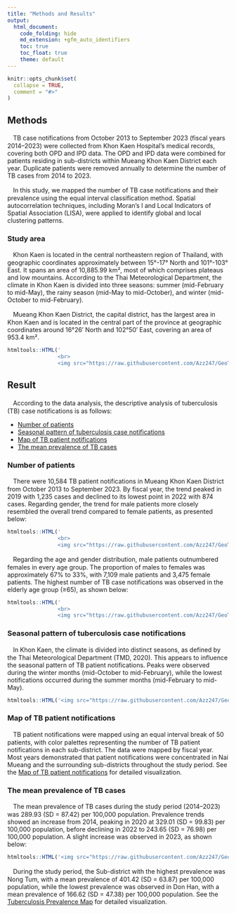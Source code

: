 ```yaml
---
title: "Methods and Results"
output:
  html_document:
    code_folding: hide
    md_extension: +gfm_auto_identifiers
    toc: true
    toc_float: true
    theme: default
---
```


```r
knitr::opts_chunk$set(
  collapse = TRUE,
  comment = "#>"
)
```
## Methods
ㅤTB case notifications from October 2013 to September 2023 (fiscal years 2014–2023) were collected from Khon Kaen Hospital's medical records, covering both OPD and IPD data. The OPD and IPD data were combined for patients residing in sub-districts within Mueang Khon Kaen District each year. Duplicate patients were removed annually to determine the number of TB cases from 2014 to 2023.

ㅤIn this study, we mapped the number of TB case notifications and their prevalence using the equal interval classification method. Spatial autocorrelation techniques, including Moran’s I and Local Indicators of Spatial Association (LISA), were applied to identify global and local clustering patterns.

### Study area
ㅤKhon Kaen is located in the central northeastern region of Thailand, with geographic coordinates approximately between 15°-17° North and 101°-103° East. It spans an area of 10,885.99 km², most of which comprises plateaus and low mountains. According to the Thai Meteorological Department, the climate in Khon Kaen is divided into three seasons: summer (mid-February to mid-May), the rainy season (mid-May to mid-October), and winter (mid-October to mid-February).

ㅤMueang Khon Kaen District, the capital district, has the largest area in Khon Kaen and is located in the central part of the province at geographic coordinates around 16°26′ North and 102°50′ East, covering an area of 953.4 km².
```r
htmltools::HTML('
                <br>
                <img src="https://raw.githubusercontent.com/Azz247/GeoTB/main/man/figures/KhonKaenV3.png" alt="Map of Khon Kaen Province" width="100%" />')
```

## Result
ㅤAccording to the data analysis, the descriptive analysis of tuberculosis (TB) case notifications is as follows:

- [Number of patients](#number-of-patients)
- [Seasonal pattern of tuberculosis case notifications](#seasonal-pattern-of-tuberculosis-case-notifications)
- [Map of TB patient notifications](#map-of-tb-patient-notifications)
- [The mean prevalence of TB cases](#the-mean-prevalence-of-tb-cases)

### Number of patients
ㅤThere were 10,584 TB patient notifications in Mueang Khon Kaen District from October 2013 to September 2023. By fiscal year, the trend peaked in 2019 with 1,235 cases and declined to its lowest point in 2022 with 874 cases. Regarding gender, the trend for male patients more closely resembled the overall trend compared to female patients, as presented below:
```r
htmltools::HTML('
                <br>
                <img src="https://raw.githubusercontent.com/Azz247/GeoTB/main/man/figures/NumberMKK.png" alt="Trend of TB cases from 2014 to 2023, showing a peak in 2019 and a decline by 2022" width="90%" />')
```

ㅤRegarding the age and gender distribution, male patients outnumbered females in every age group. The proportion of males to females was approximately 67% to 33%, with 7,109 male patients and 3,475 female patients. The highest number of TB case notifications was observed in the elderly age group (≥65), as shown below:
```r
htmltools::HTML('
                <br>
                <img src="https://raw.githubusercontent.com/Azz247/GeoTB/main/man/figures/AgeandGender.png" alt="Number of TB Case Notifications by Age Group and Gender" width="90%" />')
```


### Seasonal pattern of tuberculosis case notifications
ㅤIn Khon Kaen, the climate is divided into distinct seasons, as defined by the Thai Meteorological Department (TMD, 2020). This appears to influence the seasonal pattern of TB patient notifications. Peaks were observed during the winter months (mid-October to mid-February), while the lowest notifications occurred during the summer months (mid-February to mid-May).
```r
htmltools::HTML('<img src="https://raw.githubusercontent.com/Azz247/GeoTB/main/man/figures/Ptbymonth.png" alt="Number of TB case notification by month" width="90%" />')

```

### Map of TB patient notifications
ㅤTB patient notifications were mapped using an equal interval break of 50 patients, with color palettes representing the number of TB patient notifications in each sub-district. The data were mapped by fiscal year. Most years demonstrated that patient notifications were concentrated in Nai Mueang and the surrounding sub-districts throughout the study period. See the [Map of TB patient notifications](https://azz247.github.io/GeoTB/articles/Subdistrict_2014-2023.html) for detailed visualization.
  
### The mean prevalence of TB cases 
ㅤThe mean prevalence of TB cases during the study period (2014–2023) was 289.93 (SD = 87.42) per 100,000 population. Prevalence trends showed an increase from 2014, peaking in 2020 at 329.01 (SD = 99.83) per 100,000 population, before declining in 2022 to 243.65 (SD = 76.98) per 100,000 population. A slight increase was observed in 2023, as shown below:
```r
htmltools::HTML('<img src="https://raw.githubusercontent.com/Azz247/GeoTB/main/man/figures/Prevalence.png" alt="Mean Prevalence of TB Cases" width="90%" />')

```

ㅤDuring the study period, the Sub-district with the highest prevalence was Nong Tum, with a mean prevalence of 401.42 (SD = 63.87) per 100,000 population, while the lowest prevalence was observed in Don Han, with a mean prevalence of 166.62 (SD = 47.38) per 100,000 population. See the [Tuberculosis Prevalence Map](https://azz247.github.io/GeoTB/articles/TuberculosisPrevalence.html) for detailed visualization.
  
